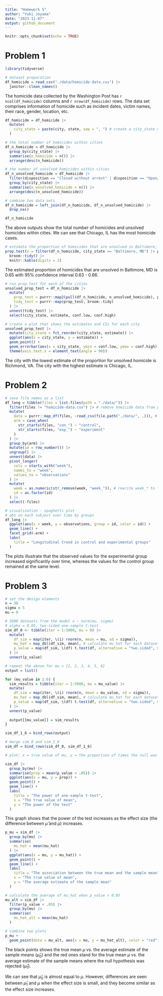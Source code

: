 ```yaml
---
title: "Homework 5"
author: "Yuki Joyama"
date: "2023-11-07"
output: github_document
---
```


```r
knitr::opts_chunk$set(echo = TRUE)
```

# Problem 1 
```r
library(tidyverse)

# dataset preparation
df_homicide = read_csv("./data/homicide-data.csv") |> 
  janitor::clean_names() 
```

The homicide data collected by the Washington Post has `r ncol(df_homicide)` columns and `r nrow(df_homicide)` rows. The data set comprises information of homicide such as incident dates, victim names, their race, gender, location, etc.

```r
df_homicide = df_homicide |>  
  mutate(
    city_state = paste(city, state, sep = ", ") # create a city_state variable
  ) 

# the total number of homicides within cities
df_n_homicide = df_homicide |> 
  group_by(city_state) |> 
  summarise(n_homicide = n()) |> 
  arrange(desc(n_homicide))

# the number of unsolved homicides within cities
df_n_unsolved_homicide = df_homicide |> 
  filter(disposition == "Closed without arrest" | disposition == "Open/No arrest") |> 
  group_by(city_state) |> 
  summarise(n_unsolved_homicide = n()) |> 
  arrange(desc(n_unsolved_homicide))

# combine two data sets
df_n_homicide = left_join(df_n_homicide, df_n_unsolved_homicide) |> 
  drop_na()

df_n_homicide
```

The above outputs show the total number of homicides and unsolved homicides within cities. We can see that Chicago, IL has the most homicide cases. 

```r
# estimate the proportion of homicides that are unsolved in Baltimore, MD
prop.test(x = filter(df_n_homicide, city_state == "Baltimore, MD") |> pull(n_unsolved_homicide), n = filter(df_n_homicide, city_state == "Baltimore, MD") |> pull(n_homicide)) |> 
  broom::tidy() |> 
  knitr::kable(digits = 2)
```

The estimated proportion of homicides that are unsolved in Baltimore, MD is 0.65 with 95% confidence interval 0.63 - 0.66.

```r
# run prop.test for each of the cities
unsolved_prop_test = df_n_homicide |> 
  mutate(
    prop_test = purrr::map2(pull(df_n_homicide, n_unsolved_homicide), pull(df_n_homicide, n_homicide), \(x, y) prop.test(x = x, n = y)),
    tidy_test = purrr::map(prop_test, broom::tidy) 
  ) |> 
  unnest(tidy_test) |> 
  select(city_state, estimate, conf.low, conf.high)

# create a plot that shows the estimates and CIs for each city
unsolved_prop_test |> 
  mutate(city_state = fct_reorder(city_state, estimate)) |> 
  ggplot(aes(x = city_state, y = estimate)) +
  geom_point() +
  geom_errorbar(aes(x = city_state, ymin = conf.low, ymax = conf.high)) +
  theme(axis.text.x = element_text(angle = 90))
```

The city with the lowest estimate of the proportion for unsolved homicide is Richmond, VA. The city with the highest estimate is Chicago, IL.

# Problem 2

```r
# save file names as a list 
df_long = tibble(files = list.files(path = "./data/")) |>
  filter(files != "homicide-data.csv") |> # remove homicide data from problem 1
  mutate(
    data = purrr::map_df(files, ~read_csv(file.path("./data/", .))), # import csv files
    arm = case_when(
      str_starts(files, "con_") ~ "control",
      str_starts(files, "exp_") ~ "experiment"
    )
  ) |> 
  group_by(arm) |> 
  mutate(id = row_number()) |> 
  ungroup() |> 
  unnest(data) |> 
  pivot_longer(
    cols = starts_with("week"),
    names_to = "week",
    values_to = "observations"
  ) |> 
  mutate(
    week = as.numeric(str_remove(week, "week_")), # rewrite week_* to * indicating the number of the week
    id = as.factor(id)
  ) |> 
  select(-files)
```

```r
# visualization - spaghetti plot 
# obs on each subject over time by groups
df_long |> 
  ggplot(aes(x = week, y = observations, group = id, color = id)) +
  geom_line() +
  facet_grid(~arm) +
  labs(
    title = "Longitudinal trend in control and experimental groups"
  )
```

The plots illustrate that the observed values for the experimental group increased significantly over time, whereas the values for the control group remained at the same level.

# Problem 3

```r
# set the design elements
n = 30
sigma = 5
mu = 0

# 5000 datasets from the model x ~ norm(mu, sigma)
# alpha = 0.05, two-sided one-sample t-test
sim_df_0 <- tibble(iter = 1:5000, mu = 0) |> 
  mutate(
    df_sim = map(iter, \(i) rnorm(n, mean = mu, sd = sigma)),
    mu_hat = map_dbl(df_sim, mean), # calculate mu_hat for each dataset
    p_value = map(df_sim, \(df) t.test(df, alternative = "two.sided", mu = 0, conf.level = .95) |> broom::tidy() |> pull(p.value)) # perform t-test, convert outcome to tibble and extract p-value
  ) |> 
  unnest(p_value)

# repeat the above for mu = {1, 2, 3, 4, 5, 6}
output = list()

for (mu_value in 1:6) {
  sim_results = tibble(iter = 1:5000, mu = mu_value) |> 
  mutate(
    df_sim = map(iter, \(i) rnorm(n, mean = mu_value, sd = sigma)),
    mu_hat = map_dbl(df_sim, mean), # calculate mu_hat for each dataset
    p_value = map(df_sim, \(df) t.test(df, alternative = "two.sided", mu = 0, conf.level = .95) |> broom::tidy() |> pull(p.value)) # perform t-test, convert outcome to tibble and extract p-value
  ) |> 
  unnest(p_value)
  
  output[[mu_value]] = sim_results
}

sim_df_1_6 = bind_rows(output) 

# merge sim_0 and sim_1_6
sim_df = bind_rows(sim_df_0, sim_df_1_6)
```

```r
# plot: x = true value of mu, y = the proportion of times the null was rejected

sim_df |> 
  group_by(mu) |> 
  summarise(prop = mean(p_value < .05)) |> 
  ggplot(aes(x = mu, y = prop)) +
  geom_point() +
  geom_line() +
  labs(
    title = "The power of one-sample t-test",
    x = "The true value of mean",
    y = "The power of the test"
  ) 

```

This graph shows that the power of the test increases as the effect size (the difference between $\hat{\mu}$ and $\mu$) increases. 

```r
p_mu = sim_df |> 
  group_by(mu) |> 
  summarise(
    mu_hat = mean(mu_hat)
  ) |> 
  ggplot(aes(x = mu, y = mu_hat)) +
  geom_point() +
  geom_line() +
  labs(
    title = "The association between the true mean and the sample mean",
    x = "The true value of mean",
    y = "The average estimate of the sample mean"
  ) 

# calculate the average of mu_hat when p_value < 0.05
mu_alt = sim_df |> 
  filter(p_value < .05) |> 
  group_by(mu) |> 
  summarise(
    mu_hat_alt = mean(mu_hat)
  ) 

# combine two plots
p_mu + 
  geom_point(data = mu_alt, aes(x = mu, y = mu_hat_alt), color = "red")
```

The black points shows the true mean $\mu$ vs. the average estimate of the sample means ($\hat{\mu}_0$) and the red ones stand for the true mean $\mu$ vs. the average estimate of the sample means where the null hypothesis was rejected ($\hat{\mu}_1$). 

We can see that $\hat{\mu}_0$ is almost equal to $\mu$. However, differences are seen between $\hat{\mu}_1$ and $\mu$ when the effect size is small, and they become similar as the effect size increases.


